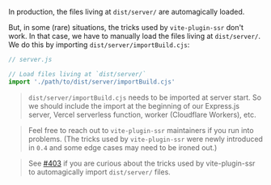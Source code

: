 In production, the files living at `dist/server/` are automagically loaded.

But, in some (rare) situations, the tricks used by `vite-plugin-ssr` don't work. In that case, we have to manually load the files living at `dist/server/`. We do this by importing `dist/server/importBuild.cjs`:

```js
// server.js

// Load files living at `dist/server/`
import './path/to/dist/server/importBuild.cjs'
```

> `dist/server/importBuild.cjs` needs to be imported at server start. So we should include the import at the beginning of our Express.js server, Vercel serverless function, worker (Cloudflare Workers), etc.

> Feel free to reach out to `vite-plugin-ssr` maintainers if you run into problems. (The tricks used by `vite-plugin-ssr` were newly introduced in `0.4` and some edge cases may need to be ironed out.)

> See [#403](https://github.com/brillout/vite-plugin-ssr/issues/403) if you are curious about the tricks used by vite-plugin-ssr to automagically import `dist/server/` files.
